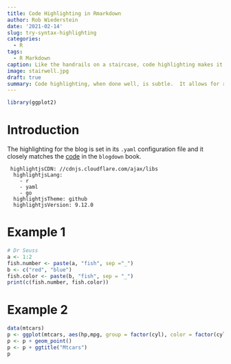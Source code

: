 ```yaml
---
title: Code Highlighting in Rmarkdown
author: Rob Wiederstein
date: '2021-02-14'
slug: try-syntax-highlighting
categories:
  - R
tags:
  - R Markdown
caption: Like the handrails on a staircase, code highlighting makes it easier for readers to follow the path.
image: stairwell.jpg
draft: true
summary: Code highlighting, when done well, is subtle.  It allows for readers to distinguish between key parts of the code like text and numbers.  The easier it is to read, the easier it is to find potential mistakes.
---
```


```r
library(ggplot2)
```
# Introduction
The highlighting for the blog is set in its `.yaml` configuration file and it closely matches the [code](https://bookdown.org/yihui/blogdown/themes.html) in the `blogdown` book.

```
 highlightjsCDN: //cdnjs.cloudflare.com/ajax/libs
  highlightjsLang:
    - r
    - yaml
    - go
  highlightjsTheme: github
  highlightjsVersion: 9.12.0
```

# Example 1

```r
# Dr Seuss
a <- 1:2
fish.number <- paste(a, "fish", sep ="_")
b <- c("red", "blue")
fish.color <- paste(b, "fish", sep = "_")
print(c(fish.number, fish.color))
```

# Example 2

```r
data(mtcars)
p <- ggplot(mtcars, aes(hp,mpg, group = factor(cyl), color = factor(cyl)))
p <- p + geom_point()
p <- p + ggtitle("Mtcars")
p
```
